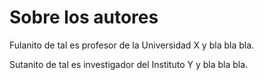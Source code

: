# Sobre los autores {-}

Fulanito de tal es profesor de la Universidad X y bla bla bla.

Sutanito de tal es investigador del Instituto Y y bla bla bla.
